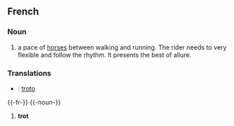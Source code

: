 ==French==
===Noun===
# a pace of [[horse]]s between walking and running. The rider needs to very flexible and follow the rhythm. It presents the best of allure.


===Translations===
* {{io}} : [[troto]]


{{-fr-}}
{{-noun-}}
# '''trot'''